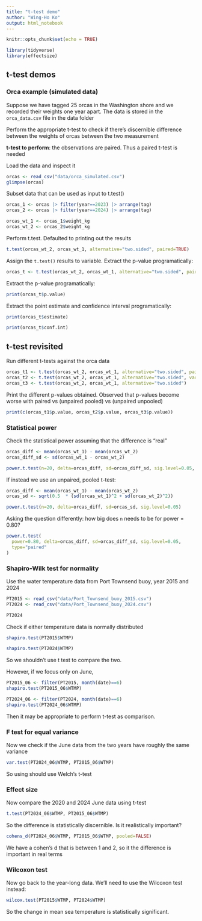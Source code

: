 ```yaml
---
title: "t-test demo"
author: "Wing-Ho Ko"
output: html_notebook
---
```


```r
knitr::opts_chunk$set(echo = TRUE)
```

```r
library(tidyverse)
library(effectsize)
```


## t-test demos

### Orca example (simulated data)

Suppose we have tagged 25 orcas in the Washington shore and we recorded their weights one year apart. The data is stored in the `orca_data.csv` file in the data folder

Perform the appropriate t-test to check if there’s discernible difference between the weights of orcas between the two measurement

**t-test to perform**: the observations are paired. Thus a paired t-test is needed

Load the data and inspect it

```r
orcas <- read_csv("data/orca_simulated.csv")
glimpse(orcas)
```

Subset data that can be used as input to t.test()

```r
orcas_1 <- orcas |> filter(year==2023) |> arrange(tag)
orcas_2 <- orcas |> filter(year==2024) |> arrange(tag)

orcas_wt_1 <- orcas_1$weight_kg
orcas_wt_2 <- orcas_2$weight_kg
```

Perform t.test. Defaulted to printing out the results

```r
t.test(orcas_wt_2, orcas_wt_1, alternative="two.sided", paired=TRUE)
```

Assign the `t.test()` results to variable. Extract the p-value programatically:

```r
orcas_t <- t.test(orcas_wt_2, orcas_wt_1, alternative="two.sided", paired=TRUE)
```

Extract the p-value programatically:

```r
print(orcas_t$p.value)
```

Extract the point estimate and confidence interval programatically:

```r
print(orcas_t$estimate)
```

```r
print(orcas_t$conf.int)
```

## t-test revisited

Run different t-tests against the orca data

```r
orcas_t1 <- t.test(orcas_wt_2, orcas_wt_1, alternative="two.sided", paired=TRUE)
orcas_t2 <- t.test(orcas_wt_2, orcas_wt_1, alternative="two.sided", var.equal=TRUE)
orcas_t3 <- t.test(orcas_wt_2, orcas_wt_1, alternative="two.sided")
```

Print the different p-values obtained. Observed that p-values become worse with paired vs (unpaired pooled) vs (unpaired unpooled)

```r
print(c(orcas_t1$p.value, orcas_t2$p.value, orcas_t3$p.value))
```

### Statistical power

Check the statistical power assuming that the difference is "real"

```r
orcas_diff <- mean(orcas_wt_1) - mean(orcas_wt_2)
orcas_diff_sd <- sd(orcas_wt_1 - orcas_wt_2)

power.t.test(n=20, delta=orcas_diff, sd=orcas_diff_sd, sig.level=0.05, type="paired")
```

If instead we use an unpaired, pooled t-test:

```r
orcas_diff <- mean(orcas_wt_1) - mean(orcas_wt_2)
orcas_sd <- sqrt(0.5  * (sd(orcas_wt_1)^2 + sd(orcas_wt_2)^2))

power.t.test(n=20, delta=orcas_diff, sd=orcas_sd, sig.level=0.05)
```

Asking the question differently: how big does `n` needs to be for power = 0.80?

```r
power.t.test(
  power=0.80, delta=orcas_diff, sd=orcas_diff_sd, sig.level=0.05, 
  type="paired"
)
```

### Shapiro-Wilk test for normality

Use the water temperature data from Port Townsend buoy, year 2015 and 2024

```r
PT2015 <- read_csv("data/Port_Townsend_buoy_2015.csv")
PT2024 <- read_csv("data/Port_Townsend_buoy_2024.csv")
```

```r
PT2024
```


Check if either temperature data is normally distributed

```r
shapiro.test(PT2015$WTMP)
```

```r
shapiro.test(PT2024$WTMP)
```

So we shouldn't use t test to compare the two.

However, if we focus only on June,

```r
PT2015_06 <- filter(PT2015, month(date)==6)
shapiro.test(PT2015_06$WTMP)
```

```r
PT2024_06 <- filter(PT2024, month(date)==6)
shapiro.test(PT2024_06$WTMP)
```

Then it may be appropriate to perform t-test as comparison.

### F test for equal variance

Now we check if the June data from the two years have roughly the same variance

```r
var.test(PT2024_06$WTMP, PT2015_06$WTMP)
```

So using should use Welch's t-test

### Effect size

Now compare the 2020 and 2024 June data using t-test

```r
t.test(PT2024_06$WTMP, PT2015_06$WTMP)
```

So the difference is statistically discernible. Is it realistically important?

```r
cohens_d(PT2024_06$WTMP, PT2015_06$WTMP, pooled=FALSE)
```

We have a cohen's d that is between 1 and 2, so it the difference is important in real terms

### Wilcoxon test

Now go back to the year-long data. We'll need to use the Wilcoxon test instead:

```r
wilcox.test(PT2015$WTMP, PT2024$WTMP)
```

So the change in mean sea temperature is statistically significant.
